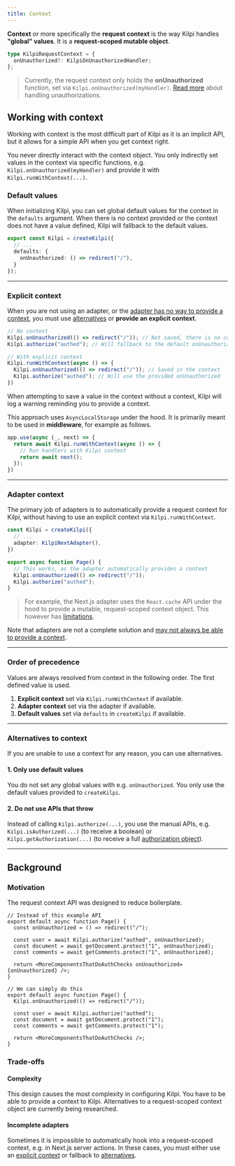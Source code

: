 ```yaml
---
title: Context
---
```


**Context** or more specifically the **request context** is the way Kilpi handles **"global" values**. It is a **request-scoped mutable object**.

```ts
type KilpiRequestContext = {
  onUnauthorized?: KilpiOnUnauthorizedHandler;
};
```

> Currently, the request context only holds the **onUnauthorized** function, set via `Kilpi.onUnauthorized(myHandler)`. [Read more](/guides/handling-unauthorizations) about handling unauthorizations.

## Working with context

Working with context is the most difficult part of Kilpi as it is an implicit API, but it allows for a simple API when you get context right.

You never directly interact with the context object. You only indirectly set values in the context via specific functions, e.g. `Kilpi.onUnauthorized(myHandler)` and provide it with `Kilpi.runWithContext(...)`.

### Default values

When initializing Kilpi, you can set global default values for the context in the `defaults` argument. When there is no context provided or the context does not have a value defined, Kilpi will fallback to the default values.

```ts
export const Kilpi = createKilpi({
  // ...
  defaults: {
    onUnauthorized: () => redirect("/"),
  }
});
```

---

### Explicit context

When you are not using an adapter, or the [adapter has no way to provide a context](#incomplete-adapters), you must use [alternatives](#alternatives-for-context) or **provide an explicit context**.

```ts
// No context
Kilpi.onUnauthorized(() => redirect("/")); // Not saved, there is no context
Kilpi.authorize("authed"); // Will fallback to the default onUnauthorized

// With explicit context
Kilpi.runWithContext(async () => {
  Kilpi.onUnauthorized(() => redirect("/")); // Saved in the context
  Kilpi.authorize("authed"); // Will use the provided onUnauthorized
})
```

When attempting to save a value in the context without a context, Kilpi will log a warning reminding you to provide a context.

This approach uses `AsyncLocalStorage` under the hood. It is primarily meant to be used in **middleware**, for example as follows.

```ts
app.use(async (_, next) => {
  return await Kilpi.runWithContext(async () => {
    // Run handlers with Kilpi context
    return await next();
  });
})
```

---

### Adapter context

The primary job of adapters is to automatically provide a request context for Kilpi, without having to use an explicit context via `Kilpi.runWithContext`.

```ts
const Kilpi = createKilpi({
  // ...
  adapter: KilpiNextAdapter(),
})

export async function Page() {
  // This works, as the adapter automatically provides a context
  Kilpi.onUnauthorized(() => redirect("/")); 
  Kilpi.authorize("authed"); 
}
```

> For example, the Next.js adapter uses the `React.cache` API under the hood to provide a mutable, request-scoped context object. This however has [limitations](#incomplete-adapters).

Note that adapters are not a complete solution and [may not always be able to provide a context](#incomplete-adapters).

---

### Order of precedence

Values are always resolved from context in the following order. The first defined value is used.

1. **Explicit context** set via `Kilpi.runWithContext` if available.
2. **Adapter context** set via the adapter if available.
3. **Default values** set via `defaults` in `createKilpi` if available.

---

### Alternatives to context

If you are unable to use a context for any reason, you can use alternatives.

#### 1. Only use default values

You do not set any global values with e.g. `onUnauthorized`. You only use the default values provided to `createKilpi`.

#### 2. Do not use APIs that throw

Instead of calling `Kilpi.authorize(...)`, you use the manual APIs, e.g. `Kilpi.isAuthorized(...)` (to receive a boolean) or `Kilpi.getAuthorization(...)` (to receive a full [authorization object](/concepts/authorization)).

---

## Background

### Motivation

The request context API was designed to reduce boilerplate.

```tsx
// Instead of this example API
export default async function Page() {
  const onUnauthorized = () => redirect("/");

  const user = await Kilpi.authorize("authed", onUnauthorized);
  const document = await getDocument.protect("1", onUnauthorized); 
  const comments = await getComments.protect("1", onUnauthorized); 

  return <MoreComponentsThatDoAuthChecks onUnauthorized={onUnauthorized} />;
}

// We can simply do this
export default async function Page() {
  Kilpi.onUnauthorized(() => redirect("/"));

  const user = await Kilpi.authorize("authed");
  const document = await getDocument.protect("1");
  const comments = await getComments.protect("1");

  return <MoreComponentsThatDoAuthChecks />;
}
```

### Trade-offs

#### Complexity

This design causes the most complexity in configuring Kilpi. You have to be able to provide a context to Kilpi. Alternatives to a request-scoped context object are currently being researched.

#### Incomplete adapters

Sometimes it is impossible to automatically hook into a request-scoped context, e.g. in Next.js server actions. In these cases, you must either use an [explicit context](#explicit-context) or fallback to [alternatives](#alternatives-for-context).